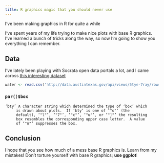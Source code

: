 ```yaml
---
title: R graphics magic that you should never use
---
```

I've been making graphics in R for quite a while

I've spent years of my life trying to make nice plots with base R
graphics. I've learned a bunch of tricks along the way, so now I'm
going to show you everything I can remember.

## Data
I've lately been playing with Socrata open data portals a lot,
and I came across
[this interesting dataset](https://data.somervillema.gov/dataset/Results-of-2011-Wellbeing-Study/pjhx-dusc)

```r
water <- read.csv('http://data.austintexas.gov/api/views/5tye-7ray/rows.csv?accessType=DOWNLOAD')
```

### `par()$box`

    ‘bty’ A character string which determined the type of ‘box’ which
         is drawn about plots.  If ‘bty’ is one of ‘"o"’ (the
         default), ‘"l"’, ‘"7"’, ‘"c"’, ‘"u"’, or ‘"]"’ the resulting
         box resembles the corresponding upper case letter.  A value
         of ‘"n"’ suppresses the box.

## Conclusion
I hope that you see how much of a mess base R graphics is.
Learn from my mistakes! Don't torture yourself with base R graphics;
**use ggplot**!
